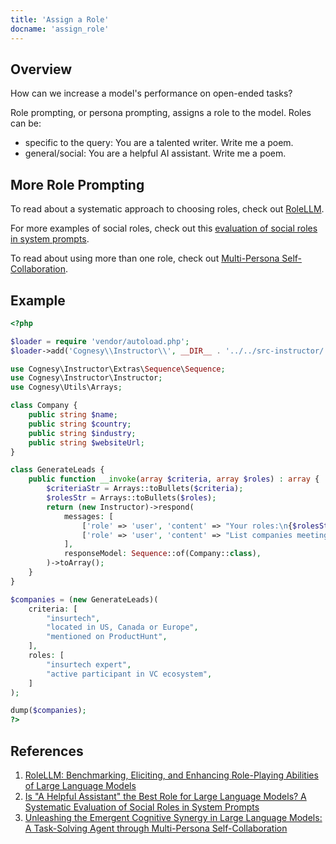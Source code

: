 ```yaml
---
title: 'Assign a Role'
docname: 'assign_role'
---
```


## Overview

How can we increase a model's performance on open-ended tasks?

Role prompting, or persona prompting, assigns a role to the model. Roles can be:
 - specific to the query: You are a talented writer. Write me a poem.
 - general/social: You are a helpful AI assistant. Write me a poem.

## More Role Prompting

To read about a systematic approach to choosing roles, check out [RoleLLM](https://arxiv.org/abs/2310.00746).

For more examples of social roles, check out this [evaluation of social roles in system prompts](https://arxiv.org/abs/2311.10054).

To read about using more than one role, check out [Multi-Persona Self-Collaboration](https://arxiv.org/abs/2307.05300).


## Example
```php
<?php

$loader = require 'vendor/autoload.php';
$loader->add('Cognesy\\Instructor\\', __DIR__ . '../../src-instructor/');

use Cognesy\Instructor\Extras\Sequence\Sequence;
use Cognesy\Instructor\Instructor;
use Cognesy\Utils\Arrays;

class Company {
    public string $name;
    public string $country;
    public string $industry;
    public string $websiteUrl;
}

class GenerateLeads {
    public function __invoke(array $criteria, array $roles) : array {
        $criteriaStr = Arrays::toBullets($criteria);
        $rolesStr = Arrays::toBullets($roles);
        return (new Instructor)->respond(
            messages: [
                ['role' => 'user', 'content' => "Your roles:\n{$rolesStr}\n\n"],
                ['role' => 'user', 'content' => "List companies meeting criteria:\n{$criteriaStr}\n\n"],
            ],
            responseModel: Sequence::of(Company::class),
        )->toArray();
    }
}

$companies = (new GenerateLeads)(
    criteria: [
        "insurtech",
        "located in US, Canada or Europe",
        "mentioned on ProductHunt",
    ],
    roles: [
        "insurtech expert",
        "active participant in VC ecosystem",
    ]
);

dump($companies);
?>
```

## References

1. [RoleLLM: Benchmarking, Eliciting, and Enhancing Role-Playing Abilities of Large Language Models](https://arxiv.org/abs/2310.00746)
2. [Is "A Helpful Assistant" the Best Role for Large Language Models? A Systematic Evaluation of Social Roles in System Prompts](https://arxiv.org/abs/2311.10054)
3. [Unleashing the Emergent Cognitive Synergy in Large Language Models: A Task-Solving Agent through Multi-Persona Self-Collaboration](https://arxiv.org/abs/2307.05300)


